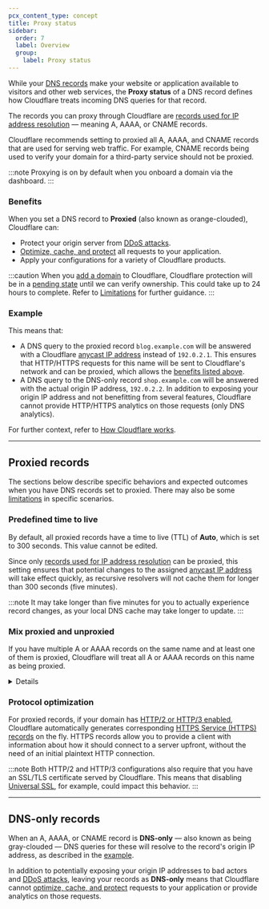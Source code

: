 ```yaml
---
pcx_content_type: concept
title: Proxy status
sidebar:
  order: 7
  label: Overview
  group:
    label: Proxy status
---
```



While your [DNS records](/dns/manage-dns-records/) make your website or application available to visitors and other web services, the **Proxy status** of a DNS record defines how Cloudflare treats incoming DNS queries for that record.

The records you can proxy through Cloudflare are [records used for IP address resolution](/dns/manage-dns-records/reference/dns-record-types/#ip-address-resolution) — meaning A, AAAA, or CNAME records.

Cloudflare recommends setting to proxied all A, AAAA, and CNAME records that are used for serving web traffic. For example, CNAME records being used to verify your domain for a third-party service should not be proxied.

:::note
Proxying is on by default when you onboard a domain via the dashboard.
:::

### Benefits

When you set a DNS record to **Proxied** (also known as orange-clouded), Cloudflare can:

- Protect your origin server from [DDoS attacks](https://www.cloudflare.com/learning/ddos/what-is-a-ddos-attack/).
- [Optimize, cache, and protect](/fundamentals/manage-domains/add-site/) all requests to your application.
- Apply your configurations for a variety of Cloudflare products.

:::caution
When you [add a domain](/fundamentals/manage-domains/add-site/) to Cloudflare, Cloudflare protection will be in a [pending state](/dns/zone-setups/reference/domain-status/) until we can verify ownership. This could take up to 24 hours to complete. Refer to [Limitations](/dns/proxy-status/limitations/#pending-domains) for further guidance.
:::

### Example

<Render file="proxy-status-dns-table" />

This means that:

- A DNS query to the proxied record `blog.example.com` will be answered with a Cloudflare [anycast IP address](/fundamentals/concepts/cloudflare-ip-addresses/) instead of `192.0.2.1`. This ensures that HTTP/HTTPS requests for this name will be sent to Cloudflare's network and can be proxied, which allows the [benefits listed above](#benefits).
- A DNS query to the DNS-only record `shop.example.com` will be answered with the actual origin IP address, `192.0.2.2`. In addition to exposing your origin IP address and not benefitting from several features, Cloudflare cannot provide HTTP/HTTPS analytics on those requests (only DNS analytics).

For further context, refer to [How Cloudflare works](/fundamentals/concepts/how-cloudflare-works/).

---

## Proxied records

The sections below describe specific behaviors and expected outcomes when you have DNS records set to <GlossaryTooltip term="proxy status">proxied</GlossaryTooltip>. There may also be some [limitations](/dns/proxy-status/limitations/) in specific scenarios.

### Predefined time to live

By default, all proxied records have a time to live (TTL) of **Auto**, which is set to 300 seconds. This value cannot be edited.

Since only [records used for IP address resolution](/dns/manage-dns-records/reference/dns-record-types/#ip-address-resolution) can be proxied, this setting ensures that potential changes to the assigned [anycast IP address](/fundamentals/concepts/cloudflare-ip-addresses/) will take effect quickly, as recursive resolvers will not cache them for longer than 300 seconds (five minutes).

:::note
It may take longer than five minutes for you to actually experience record changes, as your local DNS cache may take longer to update.
:::

### Mix proxied and unproxied

If you have multiple A or AAAA records on the same name and at least one of them is proxied, Cloudflare will treat all A or AAAA records on this name as being proxied.

<Details header="Example">

<Example>
DNS management for **example.com**:

| Type | Name    | Content      | Proxy status | TTL    |
| ---- | ------- | ------------ | ------------ | ------ |
| A    | `blog`  | `192.0.2.1`  | Proxied      | Auto   |
| A    | `blog`  | `192.0.2.5`  | DNS only     | Auto   |

In this example, all traffic intended for `blog.example.com` will be treated as if both records were **Proxied**.

</Example>

</Details>

### Protocol optimization

For proxied records, if your domain has [HTTP/2 or HTTP/3 enabled](/speed/optimization/protocol/), Cloudflare automatically generates corresponding [HTTPS Service (HTTPS) records](/dns/manage-dns-records/reference/dns-record-types/#svcb-and-https) on the fly. HTTPS records allow you to provide a client with information about how it should connect to a server upfront, without the need of an initial plaintext HTTP connection.

:::note
Both HTTP/2 and HTTP/3 configurations also require that you have an SSL/TLS certificate served by Cloudflare. This means that disabling [Universal SSL](/ssl/edge-certificates/universal-ssl/), for example, could impact this behavior.
:::

---

## DNS-only records

When an A, AAAA, or CNAME record is **DNS-only** — also known as being gray-clouded — DNS queries for these will resolve to the record's origin IP address, as described in the [example](#example).

In addition to potentially exposing your origin IP addresses to bad actors and [DDoS attacks](https://www.cloudflare.com/learning/ddos/what-is-a-ddos-attack/), leaving your records as **DNS-only** means that Cloudflare cannot [optimize, cache, and protect](/fundamentals/concepts/how-cloudflare-works/) requests to your application or provide analytics on those requests.

<Render file="mix-proxied-and-unproxied" product="dns" />
